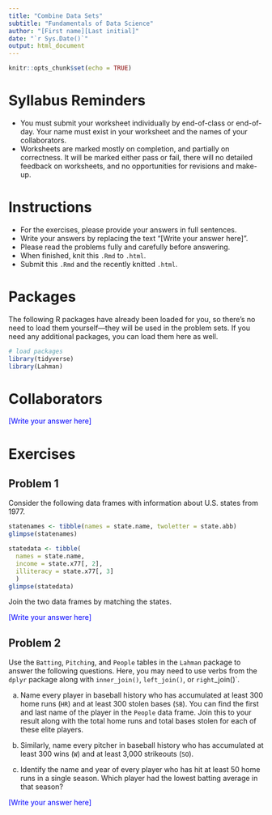 ---
title: "Combine Data Sets"
subtitle: "Fundamentals of Data Science"
author: "[First name][Last initial]"
date: "`r Sys.Date()`"
output: html_document
---

```{r setup, include=FALSE}
knitr::opts_chunk$set(echo = TRUE)
```

# Syllabus Reminders

* You must submit your worksheet individually by end-of-class or end-of-day. Your name must exist in your worksheet and the names of your collaborators.
* Worksheets are marked mostly on completion, and partially on correctness. It will be marked either pass or fail, there will no detailed feedback on worksheets, and no opportunities for revisions and make-up.

# Instructions

* For the exercises, please provide your answers in full sentences.
* Write your answers by replacing the text "[Write your answer here]".
* Please read the problems fully and carefully before answering.
* When finished, knit this `.Rmd` to `.html`.
* Submit this `.Rmd` and the recently knitted `.html`.

# Packages

The following R packages have already been loaded for you, so there's no need to load them yourself—they will be used in the problem sets. If you need any additional packages, you can load them here as well.

```{r message=FALSE, warning=FALSE}
# load packages
library(tidyverse)
library(Lahman)
```

# Collaborators

::: {style="color: blue;"}
[Write your answer here]
:::

# Exercises

## Problem 1

Consider the following data frames with information about U.S. states from 1977.

```{r}
statenames <- tibble(names = state.name, twoletter = state.abb)
glimpse(statenames)
```

```{r}
statedata <- tibble(
  names = state.name, 
  income = state.x77[, 2], 
  illiteracy = state.x77[, 3]
  )
glimpse(statedata)
```

Join the two data frames by matching the states.

::: {style="color: blue;"}
[Write your answer here]
:::

## Problem 2

Use the `Batting`, `Pitching`, and `People` tables in the `Lahman` package to answer the following questions. Here, you may need to use verbs from the `dplyr` package along with `inner_join()`, `left_join()`, or `right`_join()`.

a. Name every player in baseball history who has accumulated at least 300 home runs (`HR`) and at least 300 stolen bases (`SB`). You can find the first and last name of the player in the `People` data frame. Join this to your result along with the total home runs and total bases stolen for each of these elite players.

b. Similarly, name every pitcher in baseball history who has accumulated at least 300 wins (`W`) and at least 3,000 strikeouts (`SO`).

c. Identify the name and year of every player who has hit at least 50 home runs in a single season. Which player had the lowest batting average in that season?

::: {style="color: blue;"}
[Write your answer here]
:::
